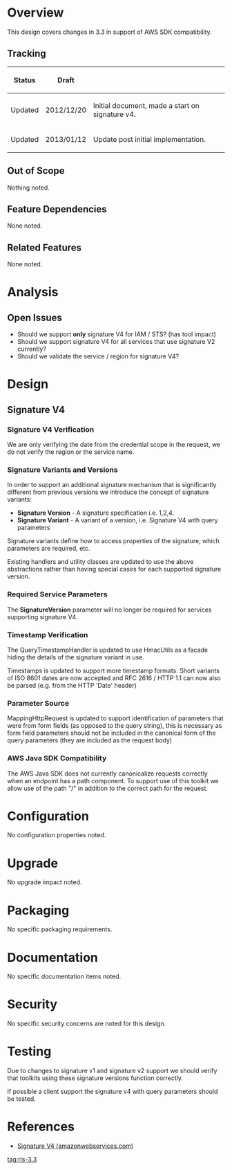 = Overview =
This design covers changes in 3.3 in support of AWS SDK compatibility.

== Tracking ==

{|
! Status || Draft || 
|-
! Updated || 2012/12/20 || Initial document, made a start on signature v4.
|-
! Updated || 2013/01/12 || Update post initial implementation.
|}

== Out of Scope ==
Nothing noted.

== Feature Dependencies ==
None noted.

== Related Features ==
None noted.

= Analysis =
== Open Issues ==
* Should we support '''only''' signature V4 for IAM / STS? (has tool impact)
* Should we support signature V4 for all services that use signature V2 currently?
* Should we validate the service / region for signature V4?

= Design =

== Signature V4 ==

=== Signature V4 Verification ===
We are only verifying the date from the credential scope in the request, we do not verify the region or the service name.

=== Signature Variants and Versions ===
In order to support an additional signature mechanism that is significantly different from previous versions we introduce the concept of signature variants:

* '''Signature Version''' - A signature specification i.e. 1,2,4.
* '''Signature Variant''' - A variant of a version, i.e. Signature V4 with query parameters

Signature variants define how to access properties of the signature, which parameters are required, etc.

Existing handlers and utility classes are updated to use the above abstractions rather than having special cases for each supported signature version.

=== Required Service Parameters ===
The '''SignatureVersion''' parameter will no longer be required for services supporting signature V4.

=== Timestamp Verification ===
The QueryTimestampHandler is updated to use HmacUtils as a facade hiding the details of the signature variant in use.

Timestamps is updated to support more timestamp formats. Short variants of ISO 8601 dates are now accepted and RFC 2616 / HTTP 1.1 can now also be parsed (e.g. from the HTTP 'Date' header)

=== Parameter Source ===
MappingHttpRequest is updated to support identification of parameters that were from form fields (as opposed to the query string), this is necessary as form field parameters should not be included in the canonical form of the query parameters (they are included as the request body)

=== AWS Java SDK Compatibility ===
The AWS Java SDK does not currently canonicalize requests correctly when an endpoint has a path component. To support use of this toolkit we allow use of the path "/" in addition to the correct path for the request.

= Configuration =
No configuration properties noted.

= Upgrade =
No upgrade impact noted.

= Packaging =
No specific packaging requirements.

= Documentation =
No specific documentation items noted.

= Security =
No specific security concerns are noted for this design.

= Testing =
Due to changes to signature v1 and signature v2 support we should verify that toolkits using these signature versions function correctly.

If possible a client support the signature v4 with query parameters should be tested.

= References =
* [http://docs.amazonwebservices.com/general/latest/gr/signature-version-4.html Signature V4 (amazonwebservices.com)]

[[tag:rls-3.3]]

